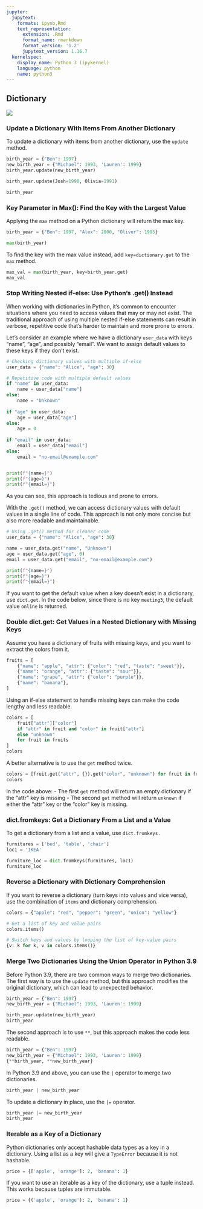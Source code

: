 ```yaml
---
jupyter:
  jupytext:
    formats: ipynb,Rmd
    text_representation:
      extension: .Rmd
      format_name: rmarkdown
      format_version: '1.2'
      jupytext_version: 1.16.7
  kernelspec:
    display_name: Python 3 (ipykernel)
    language: python
    name: python3
---
```


## Dictionary

<!-- #region editable=true slideshow={"slide_type": ""} -->
![](../img/dictionary.png)
<!-- #endregion -->

### Update a Dictionary With Items From Another Dictionary


To update a dictionary with items from another dictionary, use the `update` method.

```python
birth_year = {"Ben": 1997}
new_birth_year = {"Michael": 1993, 'Lauren': 1999}
birth_year.update(new_birth_year)
```

```python
birth_year.update(Josh=1990, Olivia=1991)
```

```python
birth_year 
```

### Key Parameter in Max(): Find the Key with the Largest Value


Applying the `max` method on a Python dictionary will return the max key.

```python
birth_year = {"Ben": 1997, "Alex": 2000, "Oliver": 1995}

max(birth_year)
```

To find the key with the max value instead, add `key=dictionary.get` to the `max` method.

```python
max_val = max(birth_year, key=birth_year.get)
max_val
```

### Stop Writing Nested if-else: Use Python's .get() Instead


When working with dictionaries in Python, it's common to encounter situations where you need to access values that may or may not exist. The traditional approach of using multiple nested if-else statements can result in verbose, repetitive code that's harder to maintain and more prone to errors.

Let's consider an example where we have a dictionary `user_data` with keys "name", "age", and possibly "email". We want to assign default values to these keys if they don't exist.

```python
# Checking dictionary values with multiple if-else
user_data = {"name": "Alice", "age": 30}

# Repetitive code with multiple default values
if "name" in user_data:
    name = user_data["name"]
else:
    name = "Unknown"
    
if "age" in user_data:
    age = user_data["age"]
else:
    age = 0
    
if "email" in user_data:
    email = user_data["email"]
else:
    email = "no-email@example.com"


print(f"{name=}")
print(f"{age=}")
print(f"{email=}")
```

As you can see, this approach is tedious and prone to errors. 


With the `.get()` method, we can access dictionary values with default values in a single line of code. This approach is not only more concise but also more readable and maintainable.

```python
# Using .get() method for cleaner code
user_data = {"name": "Alice", "age": 30}

name = user_data.get("name", "Unknown")
age = user_data.get("age", 0)
email = user_data.get("email", "no-email@example.com")

print(f"{name=}")
print(f"{age=}")
print(f"{email=}")
```

If you want to get the default value when a key doesn't exist in a dictionary, use `dict.get`. In the code below, since there is no key `meeting3`, the default value `online` is returned. 


### Double dict.get: Get Values in a Nested Dictionary with Missing Keys


Assume you have a dictionary of fruits with missing keys, and you want to extract the colors from it.

```python
fruits = [
    {"name": "apple", "attr": {"color": "red", "taste": "sweet"}},
    {"name": "orange", "attr": {"taste": "sour"}},
    {"name": "grape", "attr": {"color": "purple"}},
    {"name": "banana"},
]
```

Using an if-else statement to handle missing keys can make the code lengthy and less readable. 

```python
colors = [
    fruit["attr"]["color"]
    if "attr" in fruit and "color" in fruit["attr"]
    else "unknown"
    for fruit in fruits
]
colors
```

A better alternative is to use the `get` method twice. 

```python
colors = [fruit.get("attr", {}).get("color", "unknown") for fruit in fruits]
colors
```

In the code above:
- The first `get` method will return an empty dictionary if the "attr" key is missing
- The second `get` method will return `unknown` if either the "attr" key or the "color" key is missing.


### dict.fromkeys: Get a Dictionary From a List and a Value


To get a dictionary from a list and a value, use `dict.fromkeys.` 

```python
furnitures = ['bed', 'table', 'chair']
loc1 = 'IKEA'

furniture_loc = dict.fromkeys(furnitures, loc1)
furniture_loc
```

### Reverse a Dictionary with Dictionary Comprehension 


If you want to reverse a dictionary (turn keys into values and vice versa), use the combination of `items` and dictionary comprehension. 

```python
colors = {"apple": "red", "pepper": "green", "onion": "yellow"}

# Get a list of key and value pairs
colors.items()
```

```python
# Switch keys and values by looping the list of key-value pairs
{v: k for k, v in colors.items()}
```

### Merge Two Dictionaries Using the Union Operator in Python 3.9


Before Python 3.9, there are two common ways to merge two dictionaries. The first way is to use the `update` method, but this approach modifies the original dictionary, which can lead to unexpected behavior. 

```python
birth_year = {"Ben": 1997}
new_birth_year = {"Michael": 1993, 'Lauren': 1999}

birth_year.update(new_birth_year)
birth_year
```

The second approach is to use `**`, but this approach makes the code less readable.

```python
birth_year = {"Ben": 1997}
new_birth_year = {"Michael": 1993, 'Lauren': 1999}
{**birth_year, **new_birth_year}
```

In Python 3.9 and above, you can use the `|` operator to merge two dictionaries.

```python
birth_year | new_birth_year
```

To update a dictionary in place, use the `|=` operator.

```python
birth_year |= new_birth_year
birth_year
```

### Iterable as a Key of a Dictionary


Python dictionaries only accept hashable data types as a key in a dictionary. Using a list as a key will give a `TypeError` because it is not hashable. 

```python
price = {['apple', 'orange']: 2, 'banana': 1}
```

If you want to use an iterable as a key of the dictionary, use a tuple instead. This works because tuples are immutable.

```python
price = {('apple', 'orange'): 2, 'banana': 1}
```

